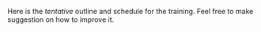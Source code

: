 Here is the _tentative_ outline and schedule for the training. Feel free to make suggestion on how to improve it.

